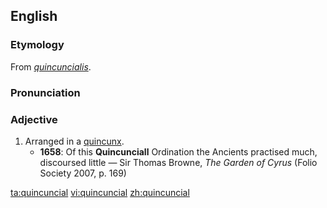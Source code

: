 ==English==

===Etymology===
From {{L.}} ''[[quincuncialis]]''.

===Pronunciation===
{{IPA|/kwɪnˈkʌnʃəl/}}

===Adjective===
{{en-adj}}

# Arranged in a [[quincunx]].
#*'''1658''': Of this '''Quincunciall''' Ordination the Ancients practised much, discoursed little — Sir Thomas Browne, ''The Garden of Cyrus'' (Folio Society 2007, p. 169)

[[ta:quincuncial]]
[[vi:quincuncial]]
[[zh:quincuncial]]